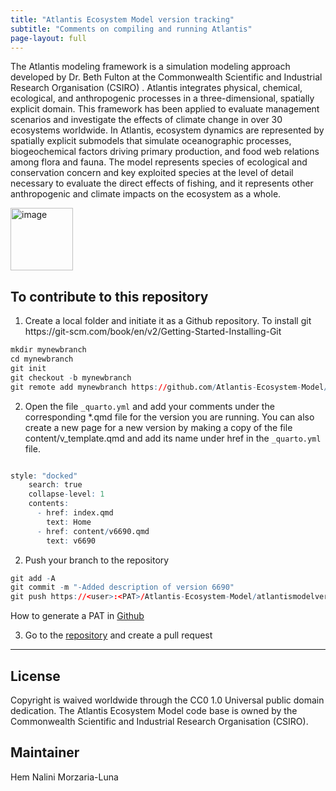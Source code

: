```yaml
---
title: "Atlantis Ecosystem Model version tracking"
subtitle: "Comments on compiling and running Atlantis"
page-layout: full
---
```


The Atlantis modeling framework is a simulation modeling approach developed by Dr. Beth Fulton at the Commonwealth Scientific and Industrial Research Organisation (CSIRO) . Atlantis integrates physical, chemical, ecological, and anthropogenic processes in a three-dimensional, spatially explicit domain. This framework has been applied to evaluate management scenarios and investigate the effects of climate change in over 30 ecosystems worldwide. 
In Atlantis, ecosystem dynamics are represented by spatially explicit submodels that simulate oceanographic processes, biogeochemical factors driving primary production, and food web relations among flora and fauna. The model represents species of ecological and conservation concern and key exploited species at the level of detail necessary to evaluate the direct effects of fishing, and it represents other anthropogenic and climate impacts on the ecosystem as a whole.

<img width="100" alt="image" src="https://user-images.githubusercontent.com/11339490/272713181-58a7442b-f4df-4987-9afe-cb4702236a8f.jpg">


## To contribute to this repository

1. Create a local folder and initiate it as a Github repository. To install git https://git-scm.com/book/en/v2/Getting-Started-Installing-Git

```R
mkdir mynewbranch
cd mynewbranch
git init
git checkout -b mynewbranch
git remote add mynewbranch https://github.com/Atlantis-Ecosystem-Model/atlantismodelversionlog.git
```


2. Open the file `_quarto.yml` and add your comments under the corresponding *.qmd file for the version you are running.
You can also create a new page for a new version by making a copy of the file content/v_template.qmd and add its name under href in the `_quarto.yml` file.

```R

style: "docked"
    search: true
    collapse-level: 1
    contents:
      - href: index.qmd
        text: Home
      - href: content/v6690.qmd
        text: v6690
```

2. Push your branch to the repository


```R
git add -A
git commit -m "-Added description of version 6690"
git push https://<user>:<PAT>/Atlantis-Ecosystem-Model/atlantismodelversionlog.git mynewbranch
```

How to generate a PAT in [Github](https://www.theserverside.com/blog/Coffee-Talk-Java-News-Stories-and-Opinions/How-to-create-a-GitHub-Personal-Access-Token-example)

3. Go to the [repository](https://github.com/Atlantis-Ecosystem-Model/atlantismodelversionlog) and create a pull request 


<hr>


## License

Copyright is waived worldwide through the CC0 1.0 Universal public domain dedication. The Atlantis Ecosystem Model code base is owned by the Commonwealth Scientific and Industrial Research Organisation (CSIRO).


## Maintainer
Hem Nalini Morzaria-Luna